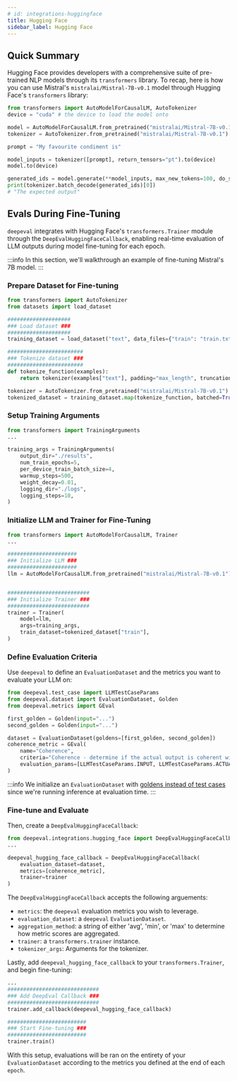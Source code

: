```yaml
---
# id: integrations-huggingface
title: Hugging Face
sidebar_label: Hugging Face
---
```


## Quick Summary

Hugging Face provides developers with a comprehensive suite of pre-trained NLP models through its `transformers` library. To recap, here is how you can use Mistral's `mistralai/Mistral-7B-v0.1` model through Hugging Face's `transformers` library:

```python
from transformers import AutoModelForCausalLM, AutoTokenizer
device = "cuda" # the device to load the model onto

model = AutoModelForCausalLM.from_pretrained("mistralai/Mistral-7B-v0.1")
tokenizer = AutoTokenizer.from_pretrained("mistralai/Mistral-7B-v0.1")

prompt = "My favourite condiment is"

model_inputs = tokenizer([prompt], return_tensors="pt").to(device)
model.to(device)

generated_ids = model.generate(**model_inputs, max_new_tokens=100, do_sample=True)
print(tokenizer.batch_decode(generated_ids)[0])
# "The expected output"
```

## Evals During Fine-Tuning

`deepeval` integrates with Hugging Face's `transformers.Trainer` module through the `DeepEvalHuggingFaceCallback`, enabling real-time evaluation of LLM outputs during model fine-tuning for each epoch.

:::info
In this section, we'll walkthrough an example of fine-tuning Mistral's 7B model.
:::

### Prepare Dataset for Fine-tuning

```python
from transformers import AutoTokenizer
from datasets import load_dataset

####################
### Load dataset ###
####################
training_dataset = load_dataset("text", data_files={"train": "train.txt"})

########################
### Tokenize dataset ###
########################
def tokenize_function(examples):
    return tokenizer(examples["text"], padding="max_length", truncation=True)

tokenizer = AutoTokenizer.from_pretrained("mistralai/Mistral-7B-v0.1")
tokenized_dataset = training_dataset.map(tokenize_function, batched=True)
```

### Setup Training Arguments

```python
from transformers import TrainingArguments
...

training_args = TrainingArguments(
    output_dir="./results",
    num_train_epochs=5,
    per_device_train_batch_size=4,
    warmup_steps=500,
    weight_decay=0.01,
    logging_dir="./logs",
    logging_steps=10,
)
```

### Initialize LLM and Trainer for Fine-Tuning

```python
from transformers import AutoModelForCausalLM, Trainer
...

######################
### Initialize LLM ###
######################
llm = AutoModelForCausalLM.from_pretrained("mistralai/Mistral-7B-v0.1")


##########################
### Initialize Trainer ###
##########################
trainer = Trainer(
    model=llm,
    args=training_args,
    train_dataset=tokenized_dataset["train"],
)
```

### Define Evaluation Criteria

Use `deepeval` to define an `EvaluationDataset` and the metrics you want to evaluate your LLM on:

```python
from deepeval.test_case import LLMTestCaseParams
from deepeval.dataset import EvaluationDataset, Golden
from deepeval.metrics import GEval

first_golden = Golden(input="...")
second_golden = Golden(input="...")

dataset = EvaluationDataset(goldens=[first_golden, second_golden])
coherence_metric = GEval(
    name="Coherence",
    criteria="Coherence - determine if the actual output is coherent with the input.",
    evaluation_params=[LLMTestCaseParams.INPUT, LLMTestCaseParams.ACTUAL_OUTPUT],
)
```

:::info
We initialize an `EvaluationDataset` with [goldens instead of test cases](evaluation-datasets#with-goldens) since we're running inference at evaluation time.
:::

### Fine-tune and Evaluate

Then, create a `DeepEvalHuggingFaceCallback`:

```python
from deepeval.integrations.hugging_face import DeepEvalHuggingFaceCallback
...

deepeval_hugging_face_callback = DeepEvalHuggingFaceCallback(
    evaluation_dataset=dataset,
    metrics=[coherence_metric],
    trainer=trainer
)
```

The `DeepEvalHuggingFaceCallback` accepts the following arguements:

- `metrics`: the `deepeval` evaluation metrics you wish to leverage.
- `evaluation_dataset`: a `deepeval` `EvaluationDataset`.
- `aggregation_method`: a string of either 'avg', 'min', or 'max' to determine how metric scores are aggregated.
- `trainer`: a `transformers.trainer` instance.
- `tokenizer_args`: Arguments for the tokenizer.

Lastly, add `deepeval_hugging_face_callback` to your `transformers.Trainer`, and begin fine-tuning:

```python
...
#############################
### Add DeepEval Callback ###
#############################
trainer.add_callback(deepeval_hugging_face_callback)

#########################
### Start Fine-tuning ###
#########################
trainer.train()
```

With this setup, evaluations will be ran on the entirety of your `EvaluationDataset` according to the metrics you defined at the end of each `epoch`.
